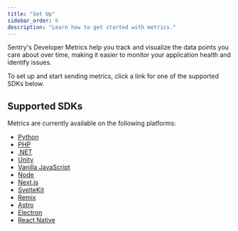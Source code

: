 ```yaml
---
title: "Set Up"
sidebar_order: 6
description: "Learn how to get started with metrics."
---
```


<Include name="feature-stage-alpha-metrics.mdx" />

Sentry's Developer Metrics help you track and visualize the data points you care about over time, making it easier to monitor your application health and identify issues.

To set up and start sending metrics, click a link for one of the supported SDKs below.

## Supported SDKs

Metrics are currently available on the following platforms:

- [Python](/platforms/python/metrics/)
- [PHP](/platforms/php/metrics/)
- [.NET](/platforms/dotnet/metrics/)
- [Unity](/platforms/unity/metrics/)
- [Vanilla JavaScript](/platforms/javascript/metrics/)
- [Node](/platforms/node/metrics/)
- [Next.js](/platforms/javascript/guides/nextjs/metrics/)
- [SvelteKit](/platforms/javascript/guides/sveltekit/metrics/)
- [Remix](/platforms/javascript/guides/remix/metrics/)
- [Astro](/platforms/javascript/guides/astro/metrics/)
- [Electron](/platforms/javascript/guides/electron/metrics/)
- [React Native](/platforms/react-native/metrics/)

